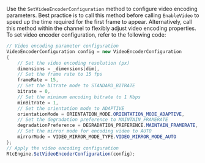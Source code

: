 
<PlatformWrapper platform="unity">

Use the `SetVideoEncoderConfiguration` method to configure video encoding parameters. Best practice is to call this method before calling `EnableVideo` to speed up the time required for the first frame to appear. Alternatively, call this method within the channel to flexibly adjust video encoding properties.
To set video encoder configuration, refer to the following code:

```csharp
// Video encoding parameter configuration
VideoEncoderConfiguration config = new VideoEncoderConfiguration
{
    // Set the video encoding resolution (px)
    dimensions = _dimensions[dim],
    // Set the frame rate to 15 fps
    frameRate = 15,
    // Set the bitrate mode to STANDARD_BITRATE
    bitrate = 0,
    // Set the minimum encoding bitrate to 1 Kbps
    minBitrate = 1,
    // Set the orientation mode to ADAPTIVE
    orientationMode = ORIENTATION_MODE.ORIENTATION_MODE_ADAPTIVE,
    // Set the degradation preference to MAINTAIN_FRAMERATE
    degradationPreference = DEGRADATION_PREFERENCE.MAINTAIN_FRAMERATE,
    // Set the mirror mode for encoding video to AUTO
    mirrorMode = VIDEO_MIRROR_MODE_TYPE.VIDEO_MIRROR_MODE_AUTO
};
// Apply the video encoding configuration
RtcEngine.SetVideoEncoderConfiguration(config);
```

</PlatformWrapper>